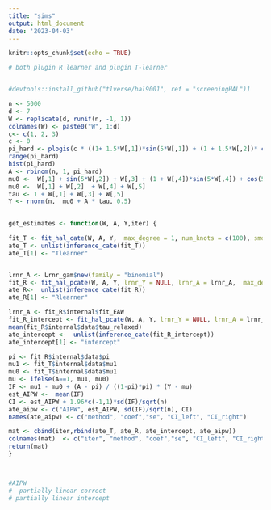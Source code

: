 ```yaml
---
title: "sims"
output: html_document
date: '2023-04-03'
---
```


```r
knitr::opts_chunk$set(echo = TRUE)
```


```r
# both plugin R learner and plugin T-learner


#devtools::install_github("tlverse/hal9001", ref = "screeningHAL")1

n <- 5000
d <- 7
W <- replicate(d, runif(n, -1, 1)) 
colnames(W) <- paste0("W", 1:d)
c<- c(1, 2, 3)
c <- 0
pi_hard <- plogis(c * ((1+ 1.5*W[,1])*sin(5*W[,1]) + (1 + 1.5*W[,2])* cos(5*W[,2]) + sin(3*W[,3]) + sin(5*W[,7]) + cos(3*W[,6])))
range(pi_hard)
hist(pi_hard)
A <- rbinom(n, 1, pi_hard)
mu0 <-  W[,1] + sin(5*W[,2]) + W[,3] + (1 + W[,4])*sin(5*W[,4]) + cos(5*W[,5])
mu0 <-  W[,1] + W[,2]  + W[,4] + W[,5]
tau <- 1 + W[,1] + W[,3] + W[,5]
Y <- rnorm(n,  mu0 + A * tau, 0.5)

 
get_estimates <- function(W, A, Y,iter) {

fit_T <- fit_hal_cate(W, A, Y,  max_degree = 1, num_knots = c(100), smoothness_orders = 1,max_degree_cate =1, num_knots_cate = 100, smoothness_orders_cate = 1,    screen_variables = TRUE) 
ate_T <- unlist(inference_cate(fit_T)) 
ate_T[1] <- "Tlearner"


lrnr_A <- Lrnr_gam$new(family = "binomial")
fit_R <- fit_hal_pcate(W, A, Y, lrnr_Y = NULL, lrnr_A = lrnr_A,  max_degree =2, num_knots = 50,  max_degree_cate = 1, num_knots_cate = 10, smoothness_orders_cate = 1,    screen_variables = TRUE, formula_cate = ~ h(.))
ate_R<-  unlist(inference_cate(fit_R))
ate_R[1] <- "Rlearner"

lrnr_A <- fit_R$internal$fit_EAW
fit_R_intercept <- fit_hal_pcate(W, A, Y, lrnr_Y = NULL, lrnr_A = lrnr_A,  max_degree =2, num_knots = 50,  max_degree_cate = 1, num_knots_cate = 2, smoothness_orders_cate = 1,    screen_variables = TRUE, formula_cate = ~ h(W7))
mean(fit_R$internal$data$tau_relaxed)
ate_intercept <-  unlist(inference_cate(fit_R_intercept))
ate_intercept[1] <- "intercept"

pi <- fit_R$internal$data$pi
mu1 <- fit_T$internal$data$mu1
mu0 <- fit_T$internal$data$mu1
mu <- ifelse(A==1, mu1, mu0)
IF <- mu1 - mu0 + (A - pi) / ((1-pi)*pi) * (Y - mu)
est_AIPW <-  mean(IF)
CI <- est_AIPW + 1.96*c(-1,1)*sd(IF)/sqrt(n)
ate_aipw <- c("AIPW", est_AIPW, sd(IF)/sqrt(n), CI)
names(ate_aipw) <- c("method", "coef","se", "CI_left", "CI_right")

mat <- cbind(iter,rbind(ate_T, ate_R, ate_intercept, ate_aipw))
colnames(mat)  <- c("iter", "method", "coef","se", "CI_left", "CI_right")
return(mat)
}

 

#AIPW
#  partially linear correct
# partially linear intercept
  

```
